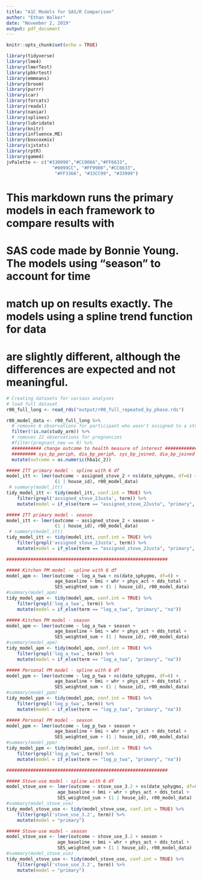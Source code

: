 ```yaml
---
title: "A1C Models for SAS/R Comparison"
author: "Ethan Walker"
date: "November 2, 2019"
output: pdf_document
---
```


```r
knitr::opts_chunk$set(echo = TRUE)
```

```r
library(tidyverse)
library(lme4)
library(lmerTest)
library(pbkrtest)
library(emmeans)
library(broom)
library(purrr)
library(car)
library(forcats)
library(readxl)
library(naniar)
library(splines)
library(lubridate)
library(knitr)
library(influence.ME)
library(boxcoxmix)
library(sjstats)
library(rptR)
library(gamm4)
jvPalette <- c("#330099","#CC0066","#FF6633", 
                 "#0099CC", "#FF9900","#CC6633",
                  "#FF3366", "#33CC99", "#33999")
```

# This markdown runs the primary models in each framework to compare results with 
# SAS code made by Bonnie Young. The models using "season" to account for time
# match up on results exactly. The models using a spline trend function for data
# are slightly different, although the differences are expected and not meaningful.

```r
# Creating datasets for various analyses
# load full dataset
r00_full_long <- read_rds("output/r00_full_repeated_by_phase.rds")

r00_model_data <- r00_full_long %>% 
  # removes 6 observations for participant who wasn't assigned to a study arm
  filter(!is.na(study_arm)) %>% 
  # removes 22 observations for pregnancies
  #filter(pregnant_new == 0) %>%
  ########### change outcome to health measure of interest ######################
  ######### sys_bp_periph, dia_bp_periph, sys_bp_joined, dia_bp_joined
  mutate(outcome = as.numeric(hba1c_2))  
```

```r
##### ITT primary model - spline with 6 df
model_itt <- lmer(outcome ~ assigned_stove_2 + ns(date_sphygmo, df=6) + 
                  (1 | house_id), r00_model_data)
 # summary(model_itt)
tidy_model_itt <- tidy(model_itt, conf.int = TRUE) %>% 
    filter(grepl('assigned_stove_2Justa', term)) %>% 
    mutate(model = if_else(term == "assigned_stove_2Justa", "primary", "na")) 

##### ITT primary model - season
model_itt <- lmer(outcome ~ assigned_stove_2 + season + 
                  (1 | house_id), r00_model_data)
 # summary(model_itt)
tidy_model_itt <- tidy(model_itt, conf.int = TRUE) %>% 
    filter(grepl('assigned_stove_2Justa', term)) %>% 
    mutate(model = if_else(term == "assigned_stove_2Justa", "primary", "na")) 

############################################################

##### Kitchen PM model - spline with 6 df
model_apm <- lmer(outcome ~ log_a_twa + ns(date_sphygmo, df=6) + 
                  age_baseline + bmi + whr + phys_act + dds_total +
                  SES_weighted_sum + (1 | house_id), r00_model_data)
#summary(model_apm)
tidy_model_apm <- tidy(model_apm, conf.int = TRUE) %>% 
    filter(grepl('log_a_twa', term)) %>% 
    mutate(model = if_else(term == "log_a_twa", "primary", "na")) 

##### Kitchen PM model - season
model_apm <- lmer(outcome ~ log_a_twa + season + 
                  age_baseline + bmi + whr + phys_act + dds_total +
                  SES_weighted_sum + (1 | house_id), r00_model_data)
#summary(model_apm)
tidy_model_apm <- tidy(model_apm, conf.int = TRUE) %>% 
    filter(grepl('log_a_twa', term)) %>% 
    mutate(model = if_else(term == "log_a_twa", "primary", "na")) 

##### Personal PM model - spline with 6 df
model_ppm <- lmer(outcome ~ log_p_twa + ns(date_sphygmo, df=6) + 
                  age_baseline + bmi + whr + phys_act + dds_total +
                  SES_weighted_sum + (1 | house_id), r00_model_data)
#summary(model_ppm)
tidy_model_ppm <- tidy(model_ppm, conf.int = TRUE) %>% 
    filter(grepl('log_p_twa', term)) %>% 
    mutate(model = if_else(term == "log_p_twa", "primary", "na")) 

##### Personal PM model - season
model_ppm <- lmer(outcome ~ log_p_twa + season + 
                  age_baseline + bmi + whr + phys_act + dds_total +
                  SES_weighted_sum + (1 | house_id), r00_model_data)
#summary(model_ppm)
tidy_model_ppm <- tidy(model_ppm, conf.int = TRUE) %>% 
    filter(grepl('log_p_twa', term)) %>% 
    mutate(model = if_else(term == "log_p_twa", "primary", "na")) 

############################################################

##### Stove-use model - spline with 6 df
model_stove_use <- lmer(outcome ~ stove_use_3.2 + ns(date_sphygmo, df=6) + 
                   age_baseline + bmi + whr + phys_act + dds_total +
                   SES_weighted_sum + (1 | house_id), r00_model_data)
#summary(model_stove_use)
tidy_model_stove_use <- tidy(model_stove_use, conf.int = TRUE) %>% 
    filter(grepl('stove_use_3.2', term)) %>% 
    mutate(model = "primary")  

##### Stove-use model - season
model_stove_use <- lmer(outcome ~ stove_use_3.2 + season + 
                   age_baseline + bmi + whr + phys_act + dds_total +
                   SES_weighted_sum + (1 | house_id), r00_model_data)
#summary(model_stove_use)
tidy_model_stove_use <- tidy(model_stove_use, conf.int = TRUE) %>% 
    filter(grepl('stove_use_3.2', term)) %>% 
    mutate(model = "primary")  
```

